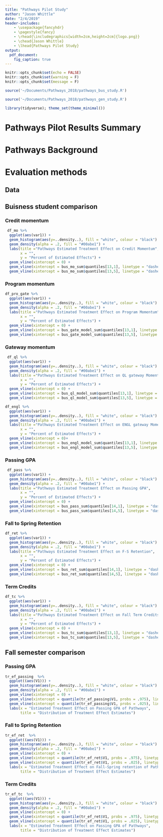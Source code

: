 ```yaml
---
title: "Pathways Pilot Study"
author: "Jason Whittle"
date: "2/4/2019"
header-includes:
    - \usepackage{fancyhdr}
    - \pagestyle{fancy}
    - \rhead{\includegraphics[width=2cm,height=2cm]{logo.png}}
    - \chead{Jason Whittle}
    - \lhead{Pathways Pilot Study}
output:
  pdf_document:
    fig_caption: true
---
```


```r
knitr::opts_chunk$set(echo = FALSE)
knitr::opts_chunk$set(warning = F)
knitr::opts_chunk$set(message = F)
```

```r
source('~/Documents/Pathways_2018/pathways_bus_study.R')
```

```r
source('~/Documents/Pathways_2018/pathways_gen_study.R')
```


```r
library(tidyverse); theme_set(theme_minimal())
```

# Pathways Pilot Results Summary

# Pathways Background

# Evaluation methods

## Data

## Buisness student comparison

### Credit momentum


```r
 df_mo %>%
  ggplot(aes(var1)) + 
  geom_histogram(aes(y=..density..), fill = "white", colour = "black") + 
  geom_density(alpha = .2, fill = "#00abe1") + 
  labs(title ="Pathways Estimated Treatment Effect on Credit Momentum", 
       x = "",
       y = "Percent of Estimated Effects") + 
  geom_vline(xintercept = 0) + 
  geom_vline(xintercept = bus_mo_sum$quantiles[13,1], linetype = "dashed") + 
  geom_vline(xintercept = bus_mo_sum$quantiles[13,5], linetype = "dashed")
```

### Program momentum

```r
df_pro_gate %>%
  ggplot(aes(var1)) + 
  geom_histogram(aes(y=..density..), fill = "white", colour = "black") + 
  geom_density(alpha = .2, fill = "#00abe1") + 
  labs(title ="Pathways Estimated Treatment Effect on Program Momentum",
       x = "", 
       y = "Percent of Estimated Effects") + 
  geom_vline(xintercept = 0) + 
  geom_vline(xintercept = bus_gate_model_sum$quantiles[13,1], linetype = "dashed") + 
  geom_vline(xintercept = bus_gate_model_sum$quantiles[13,5], linetype = "dashed")
```

### Gateway momentum

```r
 df_ql %>%
  ggplot(aes(var1)) + 
  geom_histogram(aes(y=..density..), fill = "white", colour = "black") + 
  geom_density(alpha = .2, fill = "#00abe1") + 
  labs(title ="Pathways Estimated Treatment Effect on QL gateway Momentum",
       x = "",
       y = "Percent of Estimated Effects") + 
  geom_vline(xintercept = 0) + 
  geom_vline(xintercept = bus_ql_model_sum$quantiles[13,1], linetype = "dashed") + 
  geom_vline(xintercept = bus_ql_model_sum$quantiles[13,5], linetype = "dashed")
```

```r
df_engl %>%
  ggplot(aes(var1)) + 
  geom_histogram(aes(y=..density..), fill = "white", colour = "black") + 
  geom_density(alpha = .2, fill = "#00abe1") + 
  labs(title ="Pathways Estimated Treatment Effect on ENGL gateway Momentum",
       x = "",
       y = "Percent of Estimated Effects") + 
  geom_vline(xintercept = 0)+ 
  geom_vline(xintercept = bus_engl_model_sum$quantiles[13,1], linetype = "dashed") + 
  geom_vline(xintercept = bus_engl_model_sum$quantiles[13,5], linetype = "dashed")
```

### Passing GPA

```r
 df_pass %>%
  ggplot(aes(var1)) + 
  geom_histogram(aes(y=..density..), fill = "white", colour = "black") + 
  geom_density(alpha = .2, fill = "#00abe1") + 
  labs(title ="Pathways Estimated Treatment Effect on Passing GPA", 
       x = "",
       y = "Percent of Estimated Effects") + 
  geom_vline(xintercept = 0) + 
  geom_vline(xintercept = bus_pass_sum$quantiles[14,1], linetype = "dashed") + 
  geom_vline(xintercept = bus_pass_sum$quantiles[14,5], linetype = "dashed")
```

### Fall to Spring Retention

```r
df_ret %>%
  ggplot(aes(var1)) + 
  geom_histogram(aes(y=..density..), fill = "white", colour = "black") + 
  geom_density(alpha = .2, fill = "#00abe1") + 
  labs(title ="Pathways Estimated Treatment Effect on F-S Retention", 
       x = "",
       y = "Percent of Estimated Effects") + 
  geom_vline(xintercept = 0) + 
  geom_vline(xintercept = bus_ret_sum$quantiles[14,1], linetype = "dashed") + 
  geom_vline(xintercept = bus_ret_sum$quantiles[14,5], linetype = "dashed")
```

### Term Credits

```r
df_tc %>%
  ggplot(aes(var1)) + 
  geom_histogram(aes(y=..density..), fill = "white", colour = "black") + 
  geom_density(alpha = .2, fill = "#00abe1") +
  labs(title ="Pathways Estimated Treatment Effect on Fall Term Credits",
       x = "",
       y = "Percent of Estimated Effects") + 
  geom_vline(xintercept = 0) + 
  geom_vline(xintercept = bus_tc_sum$quantiles[13,1], linetype = "dashed") + 
  geom_vline(xintercept = bus_tc_sum$quantiles[13,5], linetype = "dashed")
```

## Fall semester comparison

### Passing GPA

```r
tr_ef_passing  %>% 
  ggplot((aes(V1))) + 
  geom_histogram(aes(y=..density..), fill = "white", colour = "black") + 
  geom_density(alpha = .2, fill = "#00abe1") + 
  geom_vline(xintercept = 0) +
  geom_vline(xintercept = quantile(tr_ef_passing$V1, probs = .975), linetype="dotted") + 
  geom_vline(xintercept = quantile(tr_ef_passing$V1, probs = .025), linetype="dotted") +
  labs(x = "Estimated Treatment Effect on Passing GPA of Pathways",
       title = "Distribution of Treatment Effect Estimates")
```

### Fall to Spring Retention

```r
tr_ef_ret  %>% 
  ggplot((aes(V1))) + 
  geom_histogram(aes(y=..density..), fill = "white", colour = "black") + 
  geom_density(alpha = .2, fill = "#00abe1") + 
  geom_vline(xintercept = 0) +
  geom_vline(xintercept = quantile(tr_ef_ret$V1, probs = .975), linetype="dotted") + 
  geom_vline(xintercept = quantile(tr_ef_ret$V1, probs = .025), linetype="dotted") +
  labs(x = "Estimated Treatment Effect on Fall-Spring retention of Pathways",
       title = "Distribution of Treatment Effect Estimates")
```


### Term Credits

```r

tr_ef_tc  %>% 
  ggplot((aes(V1))) + 
  geom_histogram(aes(y=..density..), fill = "white", colour = "black") + 
  geom_density(alpha = .2, fill = "#00abe1") + 
  geom_vline(xintercept = 0) +
  geom_vline(xintercept = quantile(tr_ef_ret$V1, probs = .975), linetype="dotted") + 
  geom_vline(xintercept = quantile(tr_ef_ret$V1, probs = .025), linetype="dotted") +
  labs(x = "Estimated Treatment Effect on Passing GPA of Pathways",
       title = "Distribution of Treatment Effect Estimates")
```


